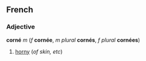 ==French==
===Adjective===
'''corné''' ''m'' (''f'' '''cornée''', ''m plural'' '''cornés''', ''f plural'' '''cornées''')

#[[horny]] (''of skin, etc'')